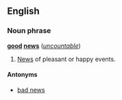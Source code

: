 ==English==
===Noun phrase===
'''[[good]] [[news]]''' (''[[uncountable]]'')

#[[News]] of pleasant or happy events.

====Antonyms====
*[[bad news]]